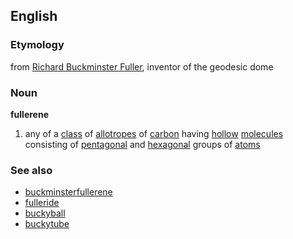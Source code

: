 ==English==
===Etymology===
from [[w:Buckminster Fuller|Richard Buckminster Fuller]], inventor of the geodesic dome
===Noun===
{{wikipedia}}
'''fullerene'''
# any of a [[class]] of [[allotrope]]s of [[carbon]] having [[hollow]] [[molecule]]s consisting of [[pentagonal]] and [[hexagonal]] groups of [[atom]]s
===See also===
*[[buckminsterfullerene]]
*[[fulleride]]
*[[buckyball]]
*[[buckytube]]
